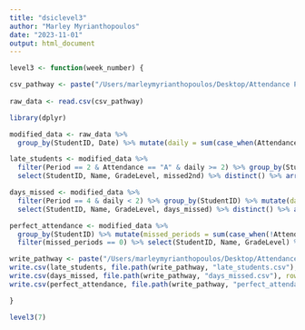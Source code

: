 ```yaml
---
title: "dsiclevel3"
author: "Marley Myrianthopoulos"
date: "2023-11-01"
output: html_document
---
```


```r
level3 <- function(week_number) {

csv_pathway <- paste("/Users/marleymyrianthopoulos/Desktop/Attendance Presentation/Level 3/Week ", week_number, "/attendance_week_", week_number, ".csv", sep = "")
  
raw_data <- read.csv(csv_pathway)

library(dplyr)

modified_data <- raw_data %>%
  group_by(StudentID, Date) %>% mutate(daily = sum(case_when(Attendance %in% c("P","T","S") ~ 1, T ~ 0))) %>% ungroup()

late_students <- modified_data %>%
  filter(Period == 2 & Attendance == "A" & daily >= 2) %>% group_by(StudentID) %>% mutate(missed2nd = length(StudentID)) %>% ungroup() %>%
  select(StudentID, Name, GradeLevel, missed2nd) %>% distinct() %>% arrange(desc(missed2nd))

days_missed <- modified_data %>%
  filter(Period == 4 & daily < 2) %>% group_by(StudentID) %>% mutate(days_missed = length(StudentID)) %>% ungroup() %>%
  select(StudentID, Name, GradeLevel, days_missed) %>% distinct() %>% arrange(desc(days_missed))

perfect_attendance <- modified_data %>%
  group_by(StudentID) %>% mutate(missed_periods = sum(case_when(!Attendance %in% c("P","T","S") ~ 1, T ~ 0))) %>% ungroup() %>%
  filter(missed_periods == 0) %>% select(StudentID, Name, GradeLevel) %>% distinct() %>% arrange(GradeLevel)

write_pathway <- paste("/Users/marleymyrianthopoulos/Desktop/Attendance Presentation/Level 3/Week ", week_number, sep = "")
write.csv(late_students, file.path(write_pathway, "late_students.csv"), row.names = FALSE)
write.csv(days_missed, file.path(write_pathway, "days_missed.csv"), row.names = FALSE)
write.csv(perfect_attendance, file.path(write_pathway, "perfect_attendance.csv"), row.names = FALSE)

}

level3(7)
```
